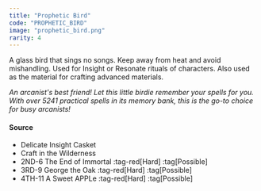 ```yaml
---
title: "Prophetic Bird"
code: "PROPHETIC_BIRD"
image: "prophetic_bird.png"
rarity: 4
---
```


A glass bird that sings no songs. Keep away from heat and avoid mishandling. Used for Insight or Resonate rituals of characters. Also used as the material for crafting advanced materials.

_An arcanist's best friend! Let this little birdie remember your spells for you. With over 5241 practical spells in its memory bank, this is the go-to choice for busy arcanists!_

#### Source

- Delicate Insight Casket
- Craft in the Wilderness
- 2ND-6     The End of Immortal :tag-red[Hard] :tag[Possible]
- 3RD-9     George the Oak :tag-red[Hard] :tag[Possible]
- 4TH-11	A Sweet APPLe :tag-red[Hard] :tag[Possible]
